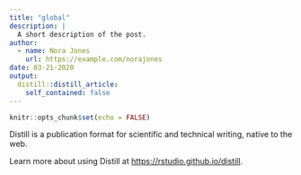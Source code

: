 ```yaml
---
title: "global"
description: |
  A short description of the post.
author:
  - name: Nora Jones
    url: https://example.com/norajones
date: 03-21-2020
output:
  distill::distill_article:
    self_contained: false
---
```


```r
knitr::opts_chunk$set(echo = FALSE)
```

Distill is a publication format for scientific and technical writing, native to the web.

Learn more about using Distill at <https://rstudio.github.io/distill>.

